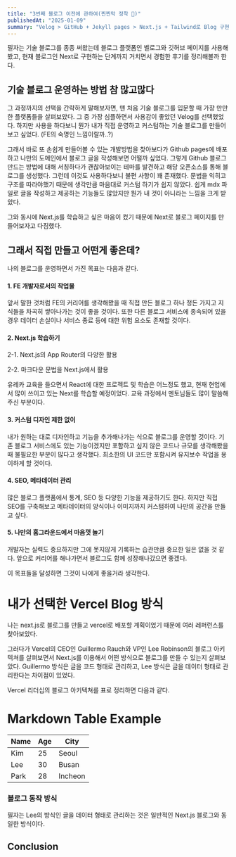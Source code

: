 ```yaml
---
title: "3번째 블로그 이전에 관하여(찐찐막 정착 🙏)"
publishedAt: "2025-01-09"
summary: "Velog > GitHub + Jekyll pages > Next.js + Tailwind로 Blog 구현하기 (ft. Vercel 리더십 블로그)"
---
```


필자는 기술 블로그를 종종 써왔는데 블로그 플랫폼인 벨로그와 깃허브 페이지를 사용해봤고, 현재 블로그인 Next로 구현하는 단계까지 거치면서 경험한 후기를 정리해볼까 한다.

## 기술 블로그 운영하는 방법 참 많고많다

그 과정까지의 선택을 간략하게 말해보자면, 맨 처음 기술 블로그를 입문할 때 가장 만만한 플랫폼들을 살펴보았다. 그 중 가장 심플하면서 사용감이 좋았던 Velog를 선택했었다. 하지만 사용을 하다보니 뭔가 내가 직접 운영하고 커스텀하는 기술 블로그를 만들어보고 싶었다. (FE의 숙명인 느낌이랄까..?)

그래서 바로 또 손쉽게 만들어볼 수 있는 개발방법을 찾아보다가 Github pages에 배포하고 나만의 도메인에서 블로그 글을 작성해보면 어떨까 싶었다. 그렇게 Github 블로그 만드는 방법에 대해 서칭하다가 괜찮아보이는 테마를 발견하고 해당 오픈소스를 통해 블로그를 생성했다. 그런데 이것도 사용하다보니 불편 사항이 꽤 존재했다. 문법을 익히고 구조를 따라야했기 때문에 생각만큼 마음대로 커스텀 하기가 쉽지 않았다. 쉽게 mdx 파일로 글을 작성하고 제공하는 기능들도 많았지만 뭔가 내 것이 아니라는 느낌을 크게 받았다.

그와 동시에 Next.js를 학습하고 싶은 마음이 컸기 때문에 Next로 블로그 페이지를 만들어보자고 다짐했다.

## 그래서 직접 만들고 어떤게 좋은데?

나의 블로그를 운영하면서 가진 목표는 다음과 같다.

#### 1. FE 개발자로서의 작업물

앞서 말한 것처럼 FE의 커리어를 생각해봤을 때 직접 만든 블로그 하나 정돈 가지고 지식들을 차곡히 쌓아나가는 것이 좋을 것이다.
또한 다른 블로그 서비스에 종속되어 있을 경우 데이터 손실이나 서비스 종료 등에 대한 위험 요소도 존재할 것이다.

#### 2. Next.js 학습하기

2-1. Next.js의 App Router의 다양한 활용

2-2. 마크다운 문법을 Next.js에서 활용

유레카 교육을 들으면서 React에 대한 프로젝트 및 학습은 어느정도 했고, 현재 현업에서 많이 쓰이고 있는 Next를 학습할 예정이었다. 교육 과정에서 멘토님들도 많이 말씀해주신 부분이다.

#### 3. 커스텀 디자인 제한 없이

내가 원하는 대로 디자인하고 기능을 추가해나가는 식으로 블로그를 운영할 것이다.
기존 블로그 서비스에도 있는 기능이겠지만 포함하고 싶지 않은 코드나 규모를 생각해봤을 때 불필요한 부분이 많다고 생각했다.
최소한의 UI 코드만 포함시켜 유지보수 작업을 용이하게 할 것이다.

#### 4. SEO, 메타데이터 관리

많은 블로그 플랫폼에서 통계, SEO 등 다양한 기능을 제공하기도 한다.
하지만 직접 SEO를 구축해보고 메타데이터의 양식이나 이미지까지 커스텀하여 나만의 공간을 만들고 싶다.

#### 5. 나만의 홈그라운드에서 마음껏 놀기

개발자는 실력도 중요하지만 그에 못지않게 기록하는 습관만큼 중요한 일은 없을 것 같다.
앞으로 커리어를 해나가면서 블로그도 함께 성장해나갔으면 좋겠다.

이 목표들을 달성하면 그것이 나에게 좋을거라 생각한다.

# 내가 선택한 Vercel Blog 방식

나는 next.js로 블로그를 만들고 vercel로 배포할 계획이었기 때문에 여러 레퍼런스를 찾아보았다.

그러다가 Vercel의 CEO인 Guillermo Rauch와 VP인 Lee Robinson의 블로그 아키텍쳐를 살펴보면서 Next.js를 이용해서 어떤 방식으로 블로그를 만들 수 있는지 살펴보았다.
Guillermo 방식은 글을 코드 형태로 관리하고, Lee 방식은 글을 데이터 형태로 관리한다는 차이점이 있었다.

Vercel 리더십의 블로그 아키텍쳐를 표로 정리하면 다음과 같다.

# Markdown Table Example

| Name | Age | City    |
| ---- | --- | ------- |
| Kim  | 25  | Seoul   |
| Lee  | 30  | Busan   |
| Park | 28  | Incheon |

<Table
  data={{
    headers: ["", "Guillermo", "Lee"],
    rows: [
      ["데이터 관리", "글을 코드로", "글을 데이터로"],
      ["라우팅", "Route Groups", "Dynamic Routes"],
      ["렌더링", "Incremental Static Regeneration", "Partial Prerendering"],
      ["메타데이터", "Static Metadata", "Dynamic Metadata"],
    ],
  }}
/>

### 블로그 동작 방식

필자는
Lee의 방식인 글을 데이터 형태로 관리하는 것은 일반적인 Next.js 블로그와 동일한 방식이다.

## Conclusion
